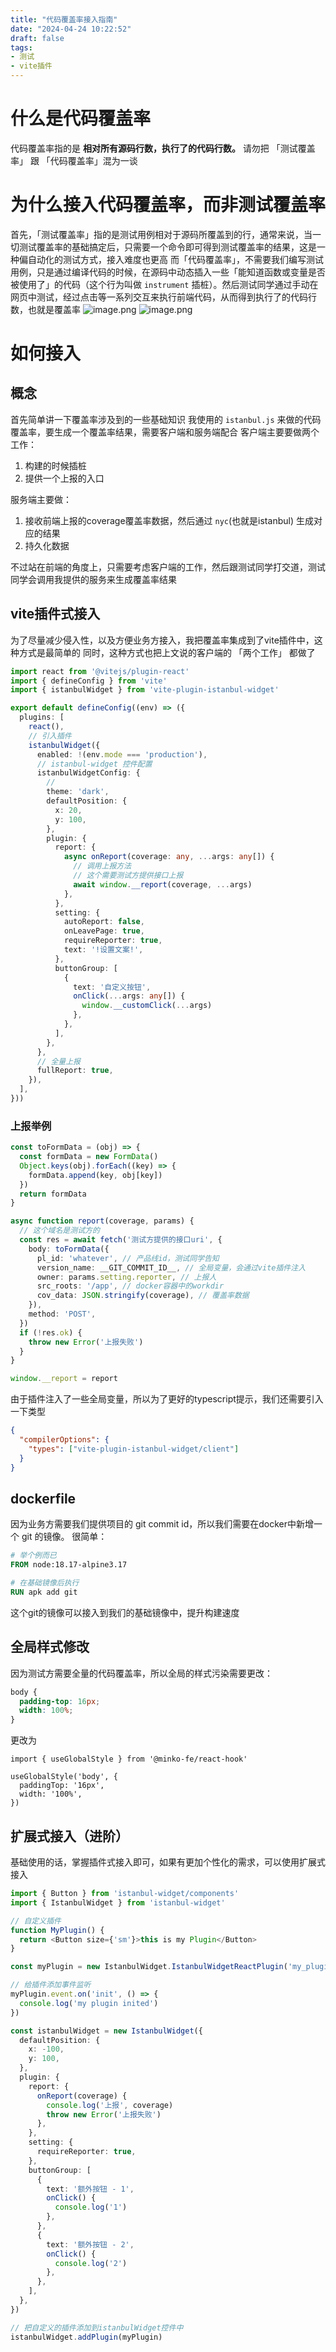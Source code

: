 ```yaml
---
title: "代码覆盖率接入指南"
date: "2024-04-24 10:22:52"
draft: false
tags:
- 测试
- vite插件
---
```


# 什么是代码覆盖率
代码覆盖率指的是 **相对所有源码行数，执行了的代码行数。**
请勿把 「测试覆盖率」 跟 「代码覆盖率」混为一谈
# 为什么接入代码覆盖率，而非测试覆盖率
首先，「测试覆盖率」指的是测试用例相对于源码所覆盖到的行，通常来说，当一切测试覆盖率的基础搞定后，只需要一个命令即可得到测试覆盖率的结果，这是一种偏自动化的测试方式，接入难度也更高
而「代码覆盖率」，不需要我们编写测试用例，只是通过编译代码的时候，在源码中动态插入一些「能知道函数或变量是否被使用了」的代码（这个行为叫做 `instrument` 插桩）。然后测试同学通过手动在网页中测试，经过点击等一系列交互来执行前端代码，从而得到执行了的代码行数，也就是覆盖率
![image.png](https://cdn.nlark.com/yuque/0/2024/png/1447731/1713925159948-400028f6-0416-48cf-aa9f-3da450e5a3ec.png#averageHue=%23fbfbf9&clientId=u94d95ca9-9e6a-4&from=paste&height=449&id=ub9517d24&originHeight=898&originWidth=2734&originalType=binary&ratio=2&rotation=0&showTitle=false&size=104027&status=done&style=none&taskId=uc50ef539-b27f-4429-b0c1-1347121c9da&title=&width=1367)
![image.png](https://cdn.nlark.com/yuque/0/2024/png/1447731/1713925149402-1526878a-eab4-4f7b-a8b5-dca34ed2de08.png#averageHue=%23f8f8f8&clientId=u94d95ca9-9e6a-4&from=paste&height=540&id=u836f3a56&originHeight=1080&originWidth=1616&originalType=binary&ratio=2&rotation=0&showTitle=false&size=175587&status=done&style=none&taskId=ued77293d-6caa-4d32-8687-f49e97c0c42&title=&width=808)
# 如何接入
## 概念
首先简单讲一下覆盖率涉及到的一些基础知识
我使用的 `istanbul.js` 来做的代码覆盖率，要生成一个覆盖率结果，需要客户端和服务端配合
客户端主要要做两个工作：

1. 构建的时候插桩
2. 提供一个上报的入口

服务端主要做：

1. 接收前端上报的coverage覆盖率数据，然后通过 `nyc`(也就是istanbul) 生成对应的结果
2. 持久化数据

不过站在前端的角度上，只需要考虑客户端的工作，然后跟测试同学打交道，测试同学会调用我提供的服务来生成覆盖率结果

## vite插件式接入
为了尽量减少侵入性，以及方便业务方接入，我把覆盖率集成到了vite插件中，这种方式是最简单的
同时，这种方式也把上文说的客户端的 「两个工作」 都做了
```typescript
import react from '@vitejs/plugin-react'
import { defineConfig } from 'vite'
import { istanbulWidget } from 'vite-plugin-istanbul-widget'

export default defineConfig((env) => ({
  plugins: [
    react(),
    // 引入插件
    istanbulWidget({
      enabled: !(env.mode === 'production'),
      // istanbul-widget 控件配置
      istanbulWidgetConfig: {
        // 
        theme: 'dark',
        defaultPosition: {
          x: 20,
          y: 100,
        },
        plugin: {
          report: {
            async onReport(coverage: any, ...args: any[]) {
              // 调用上报方法
              // 这个需要测试方提供接口上报
              await window.__report(coverage, ...args)
            },
          },
          setting: {
            autoReport: false,
            onLeavePage: true,
            requireReporter: true,
            text: '!设置文案!',
          },
          buttonGroup: [
            {
              text: '自定义按钮',
              onClick(...args: any[]) {
                window.__customClick(...args)
              },
            },
          ],
        },
      },
      // 全量上报
      fullReport: true,
    }),
  ],
}))
```
### 上报举例
```typescript
const toFormData = (obj) => {
  const formData = new FormData()
  Object.keys(obj).forEach((key) => {
    formData.append(key, obj[key])
  })
  return formData
}

async function report(coverage, params) {
  // 这个域名是测试方的
  const res = await fetch('测试方提供的接口uri', {
    body: toFormData({
      pl_id: 'whatever', // 产品线id，测试同学告知
      version_name: __GIT_COMMIT_ID__, // 全局变量，会通过vite插件注入
      owner: params.setting.reporter, // 上报人
      src_roots: '/app', // docker容器中的workdir
      cov_data: JSON.stringify(coverage), // 覆盖率数据
    }),
    method: 'POST',
  })
  if (!res.ok) {
    throw new Error('上报失败')
  }
}

window.__report = report
```
由于插件注入了一些全局变量，所以为了更好的typescript提示，我们还需要引入一下类型
```json
{
  "compilerOptions": {
    "types": ["vite-plugin-istanbul-widget/client"]
  }
}
```
## dockerfile
因为业务方需要我们提供项目的 git commit id，所以我们需要在docker中新增一个 git 的镜像。
很简单：
```dockerfile
# 举个例而已
FROM node:18.17-alpine3.17

# 在基础镜像后执行
RUN apk add git
```
这个git的镜像可以接入到我们的基础镜像中，提升构建速度
## 全局样式修改
因为测试方需要全量的代码覆盖率，所以全局的样式污染需要更改：
```css
body {
  padding-top: 16px;
  width: 100%;
}
```
更改为
```tsx
import { useGlobalStyle } from '@minko-fe/react-hook'

useGlobalStyle('body', {
  paddingTop: '16px',
  width: '100%',
})
```
## 扩展式接入（进阶）
基础使用的话，掌握插件式接入即可，如果有更加个性化的需求，可以使用扩展式接入
```typescript
import { Button } from 'istanbul-widget/components'
import { IstanbulWidget } from 'istanbul-widget'

// 自定义插件
function MyPlugin() {
  return <Button size={'sm'}>this is my Plugin</Button>
}

const myPlugin = new IstanbulWidget.IstanbulWidgetReactPlugin('my_plugin', 'My Plugin', MyPlugin)

// 给插件添加事件监听
myPlugin.event.on('init', () => {
  console.log('my plugin inited')
})

const istanbulWidget = new IstanbulWidget({
  defaultPosition: {
    x: -100,
    y: 100,
  },
  plugin: {
    report: {
      onReport(coverage) {
        console.log('上报', coverage)
        throw new Error('上报失败')
      },
    },
    setting: {
      requireReporter: true,
    },
    buttonGroup: [
      {
        text: '额外按钮 - 1',
        onClick() {
          console.log('1')
        },
      },
      {
        text: '额外按钮 - 2',
        onClick() {
          console.log('2')
        },
      },
    ],
  },
})

// 把自定义的插件添加到istanbulWidget控件中
istanbulWidget.addPlugin(myPlugin)
```

